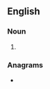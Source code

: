 ==English==

===Noun===
{{head|en|noun form}}

# {{plural of|metope|lang=en}}

===Anagrams===
* {{anagrams|en|a=eemopst|poemets}}